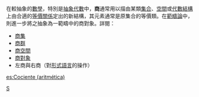 {{NoteTA|G1=Math}}

在較抽象的[[數學|數學]]，特別是[[抽象代數|抽象代數]]中，'''商'''通常用以描由某類[[集合|集合]]、[[拓撲空間|空間]]或[[代數結構|代數結構]]上由合適的[[等價關係|等價關係]]定出的新結構，其元素通常是原集合的等價類。在[[範疇論|範疇論]]中，則進一步將之抽象為一範疇中的商對象。詳閱：

* [[商集|商集]]
* [[商群|商群]]
* [[商空間|商空間]]
* [[商對象|商對象]]
* 左商與右商（對[[形式語言|形式語言]]的操作）

{{ModernAlgebra}}

[[Category:抽象代數|S]]

[[es:Cociente_(aritmética)|es:Cociente (aritmética)]]